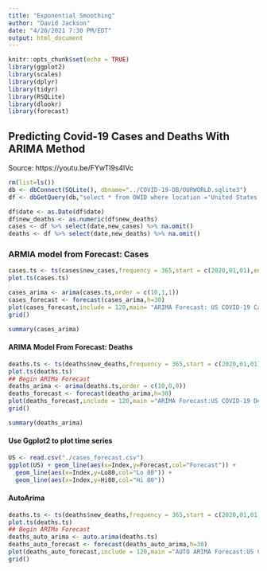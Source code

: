 ```yaml
---
title: "Exponential Smoothing"
author: "David Jackson"
date: "4/20/2021 7:30 PM/EDT"
output: html_document
---
```


```r
knitr::opts_chunk$set(echo = TRUE)
library(ggplot2)
library(scales)
library(dplyr)
library(tidyr)
library(RSQLite)
library(dlookr)
library(forecast)
```

## Predicting Covid-19 Cases and Deaths With ARIMA Method
Source: https://youtu.be/FYwTl9s4lVc

```r
rm(list=ls())
db <- dbConnect(SQLite(), dbname="../COVID-19-DB/OURWORLD.sqlite3")
df <- dbGetQuery(db,"select * from OWID where location ='United States'") 
```
```r
df$date <- as.Date(df$date)
df$new_deaths <- as.numeric(df$new_deaths)
cases <- df %>% select(date,new_cases) %>% na.omit() 
deaths <- df %>% select(date,new_deaths) %>% na.omit()
```

### ARMIA model from Forecast: Cases

```r
cases.ts <- ts(cases$new_cases,frequency = 365,start = c(2020,01,01),end = c(2021,04,19))
plot.ts(cases.ts)
```

```r
cases_arima <- arima(cases.ts,order = c(10,1,1))
cases_forecast <- forecast(cases_arima,h=30)
plot(cases_forecast,include = 120,main= "ARIMA Forecast: US COVID-19 Cases")
grid()

```
```r
summary(cases_arima)
```



#### ARIMA Model From Forecast: Deaths

```r
deaths.ts <- ts(deaths$new_deaths,frequency = 365,start = c(2020,01,01),end = c(2021,04,19))
plot.ts(deaths.ts)
## Begin ARIMa Forecast
deaths_arima <- arima(deaths.ts,order = c(10,0,0))
deaths_forecast <- forecast(deaths_arima,h=30)
plot(deaths_forecast,include = 120,main ="ARIMA Forecast:US COVID-19 Deaths")
grid()
```
```r
summary(deaths_arima)
```

#### Use Ggplot2 to plot time series

```r
US <- read.csv("./cases_forecast.csv")
ggplot(US) + geom_line(aes(x=Index,y=Forecast,col="Forecast")) +
  geom_line(aes(x=Index,y=Lo80,col="Lo 80")) +
  geom_line(aes(x=Index,y=Hi80,col="Hi 80"))
```


#### AutoArima 

```r
deaths.ts <- ts(deaths$new_deaths,frequency = 365,start = c(2020,01,01),end = c(2021,04,19))
plot.ts(deaths.ts)
## Begin ARIMa Forecast
deaths_auto_arima <- auto.arima(deaths.ts)
deaths_auto_forecast <- forecast(deaths_auto_arima,h=30)
plot(deaths_auto_forecast,include = 120,main ="AUTO ARIMA Forecast:US COVID-19 Deaths")
grid()
```
